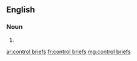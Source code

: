 ==English==

===Noun===
{{head|en|plural}}

# {{plural of|control brief|lang=en}}

[[ar:control briefs]]
[[fr:control briefs]]
[[mg:control briefs]]